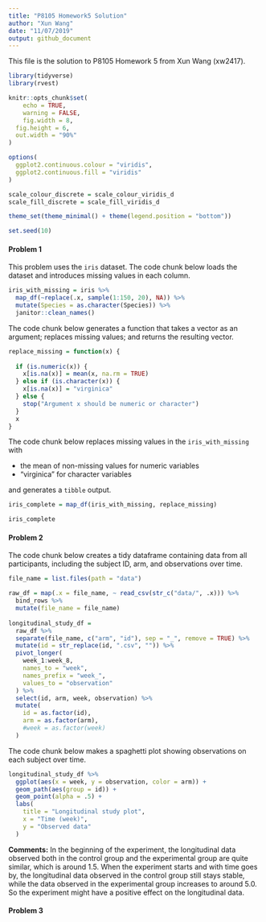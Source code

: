```yaml
---
title: "P8105 Homework5 Solution"
author: "Xun Wang"
date: "11/07/2019"
output: github_document
---
```


This file is the solution to P8105 Homework 5 from Xun Wang (xw2417).

```r
library(tidyverse)
library(rvest)

knitr::opts_chunk$set(
	echo = TRUE,
	warning = FALSE,
	fig.width = 8, 
  fig.height = 6,
  out.width = "90%"
)

options(
  ggplot2.continuous.colour = "viridis",
  ggplot2.continuous.fill = "viridis"
)

scale_colour_discrete = scale_colour_viridis_d
scale_fill_discrete = scale_fill_viridis_d

theme_set(theme_minimal() + theme(legend.position = "bottom"))

set.seed(10)
```

#### Problem 1

This problem uses the `iris` dataset. The code chunk below loads the dataset and introduces missing values in each column.

```r
iris_with_missing = iris %>% 
  map_df(~replace(.x, sample(1:150, 20), NA)) %>%
  mutate(Species = as.character(Species)) %>% 
  janitor::clean_names()
```

The code chunk below generates a function that takes a vector as an argument; replaces missing values; and returns the resulting vector. 

```r
replace_missing = function(x) {
  
  if (is.numeric(x)) {
    x[is.na(x)] = mean(x, na.rm = TRUE)
  } else if (is.character(x)) {
    x[is.na(x)] = "virginica"
  } else {
    stop("Argument x should be numeric or character")
  }
  x
}
```

The code chunk below replaces missing values in the `iris_with_missing` with

* the mean of non-missing values for numeric variables
* "virginica" for character variables

and generates a `tibble` output.

```r
iris_complete = map_df(iris_with_missing, replace_missing)

iris_complete
```

#### Problem 2

The code chunk below creates a tidy dataframe containing data from all participants, including the subject ID, arm, and observations over time.

```r
file_name = list.files(path = "data")

raw_df = map(.x = file_name, ~ read_csv(str_c("data/", .x))) %>% 
  bind_rows %>%
  mutate(file_name = file_name)
  
longitudinal_study_df = 
  raw_df %>% 
  separate(file_name, c("arm", "id"), sep = "_", remove = TRUE) %>%
  mutate(id = str_replace(id, ".csv", "")) %>% 
  pivot_longer(
    week_1:week_8,
    names_to = "week",
    names_prefix = "week_",
    values_to = "observation"
  ) %>%
  select(id, arm, week, observation) %>% 
  mutate(
    id = as.factor(id),
    arm = as.factor(arm),
    #week = as.factor(week)
  ) 
```

The code chunk below makes a spaghetti plot showing observations on each subject over time.

```r
longitudinal_study_df %>%
  ggplot(aes(x = week, y = observation, color = arm)) +
  geom_path(aes(group = id)) +
  geom_point(alpha = .5) + 
  labs(
    title = "Longitudinal study plot",
    x = "Time (week)",
    y = "Observed data"
  )
```

**Comments:** In the beginning of the experiment, the longitudinal data observed both in the control group and the experimental group are quite similar, which is around 1.5. When the experiment starts and with time goes by, the longitudinal data observed in the control group still stays stable, while the data observed in the experimental group increases to around 5.0. So the experiment might have a positive effect on the longitudinal data.


#### Problem 3


